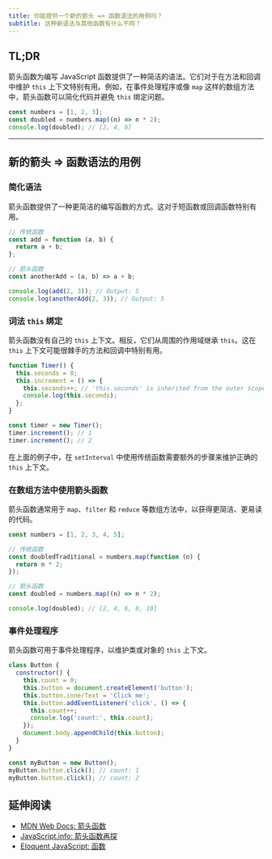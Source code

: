 ```yaml
---
title: 你能提供一个新的箭头 => 函数语法的用例吗？
subtitle: 这种新语法与其他函数有什么不同？
---
```


## TL;DR

箭头函数为编写 JavaScript 函数提供了一种简洁的语法。它们对于在方法和回调中维护 `this` 上下文特别有用。例如，在事件处理程序或像 `map` 这样的数组方法中，箭头函数可以简化代码并避免 `this` 绑定问题。

```js live
const numbers = [1, 2, 3];
const doubled = numbers.map((n) => n * 2);
console.log(doubled); // [2, 4, 6]
```

***

## 新的箭头 => 函数语法的用例

### 简化语法

箭头函数提供了一种更简洁的编写函数的方式。这对于短函数或回调函数特别有用。

```js live
// 传统函数
const add = function (a, b) {
  return a + b;
};

// 箭头函数
const anotherAdd = (a, b) => a + b;

console.log(add(2, 3)); // Output: 5
console.log(anotherAdd(2, 3)); // Output: 5
```

### 词法 `this` 绑定

箭头函数没有自己的 `this` 上下文。相反，它们从周围的作用域继承 `this`。这在 `this` 上下文可能很棘手的方法和回调中特别有用。

```js live
function Timer() {
  this.seconds = 0;
  this.increment = () => {
    this.seconds++; // 'this.seconds' is inherited from the outer scope
    console.log(this.seconds);
  };
}

const timer = new Timer();
timer.increment(); // 1
timer.increment(); // 2
```

在上面的例子中，在 `setInterval` 中使用传统函数需要额外的步骤来维护正确的 `this` 上下文。

### 在数组方法中使用箭头函数

箭头函数通常用于 `map`、`filter` 和 `reduce` 等数组方法中，以获得更简洁、更易读的代码。

```js live
const numbers = [1, 2, 3, 4, 5];

// 传统函数
const doubledTraditional = numbers.map(function (n) {
  return n * 2;
});

// 箭头函数
const doubled = numbers.map((n) => n * 2);

console.log(doubled); // [2, 4, 6, 8, 10]
```

### 事件处理程序

箭头函数可用于事件处理程序，以维护类或对象的 `this` 上下文。

```js live
class Button {
  constructor() {
    this.count = 0;
    this.button = document.createElement('button');
    this.button.innerText = 'Click me';
    this.button.addEventListener('click', () => {
      this.count++;
      console.log('count:', this.count);
    });
    document.body.appendChild(this.button);
  }
}

const myButton = new Button();
myButton.button.click(); // count: 1
myButton.button.click(); // count: 2
```

## 延伸阅读

* [MDN Web Docs: 箭头函数](https://developer.mozilla.org/zh-CN/docs/Web/JavaScript/Reference/Functions/Arrow_functions)
* [JavaScript.info: 箭头函数再探](https://zh.javascript.info/arrow-functions)
* [Eloquent JavaScript: 函数](https://eloquentjavascript.net/03_functions.html)

